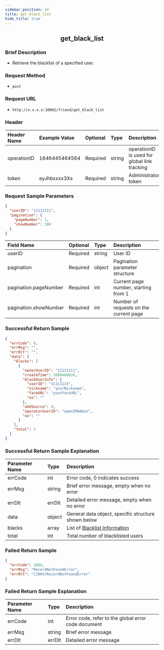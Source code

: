 ```yaml
---
sidebar_position: 14
title: get_black_list
hide_title: true
---
```


<center>

## get_black_list

</center>

### Brief Description
- Retrieve the blacklist of a specified user.

### Request Method
- `post`

### Request URL
- `http://x.x.x.x:10002/friend/get_black_list` 

### Header
| Header Name  | Example Value | Optional | Type   | Description                                                |
|:------------ |:------------- |:-------- |:------ |:---------------------------------------------------------- |
| operationID  | 1646445464564 | Required | string | operationID is used for global link tracking               |
| token        | eyJhbxxxx3Xs  | Required | string | Administrator token                                        |

### Request Sample Parameters

```json
{
  "userID": "11111111",
  "pagination": {
    "pageNumber": 1,
    "showNumber": 100
  }
}
```
| Field Name            | Optional | Type   | Description                                     |
|:--------------------- |:-------- |:------ |:------------------------------------------------ |
| userID                | Required | string | User ID                                          |
| pagination            | Required | object | Pagination parameter structure                  |
| pagination.pageNumber | Required | int    | Current page number, starting from 1            |
| pagination.showNumber | Required | int    | Number of requests on the current page           |

### Successful Return Sample

```json
{
  "errCode": 0,
  "errMsg": "",
  "errDlt": "",
  "data": {
    "blacks": [
      {
        "ownerUserID": "11111111",
        "createTime": 1688460626,
        "blackUserInfo": {
          "userID": "11111113",
          "nickname": "yourNickname",
          "faceURL": "yourFaceURL",
          "ex": ""
        },
        "addSource": 0,
        "operatorUserID": "openIMAdmin",
        "ex": ""
      }
    ],
    "total": 1
  }
}
```
### Successful Return Sample Explanation

| Parameter Name   | Type   | Description                                                                 |
|:---------------- |:------ |:--------------------------------------------------------------------------- |
| errCode          | int    | Error code, 0 indicates success                                             |
| errMsg           | string | Brief error message, empty when no error                                    |
| errDlt           | errDlt | Detailed error message, empty when no error                                 |
| data             | object | General data object, specific structure shown below                         |
| blacks           | array  | List of [Blacklist Information](docs/restapi/commonFields.mdx#blackinfo)    |
| total            | int    | Total number of blacklisted users                                           |

### Failed Return Sample

```json
{
  "errCode": 1004,
  "errMsg": "RecordNotFoundError",
  "errDlt": "[1004]RecordNotFoundError"
}
```
### Failed Return Sample Explanation

| Parameter Name | Type   | Description                                        |
|:-------------- |:------ |:-------------------------------------------------- |
| errCode        | int    | Error code, refer to the global error code document |
| errMsg         | string | Brief error message                                |
| errDlt         | errDlt | Detailed error message                             |
